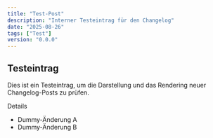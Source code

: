 ```yaml
---
title: "Test-Post"
description: "Interner Testeintrag für den Changelog"
date: "2025-08-26"
tags: ["Test"]
version: "0.0.0"
---
```


## Testeintrag

Dies ist ein Testeintrag, um die Darstellung und das Rendering neuer Changelog-Posts zu prüfen.

<Accordion type="multiple" collapsible="true" className="w-full not-prose">
  <AccordionItem value="details">
    <AccordionTrigger>Details</AccordionTrigger>
    <AccordionContent className="flex flex-col gap-2">
      <ul className="list-disc pl-4 space-y-1">
        <li>Dummy-Änderung A</li>
        <li>Dummy-Änderung B</li>
      </ul>
    </AccordionContent>
  </AccordionItem>
</Accordion>
